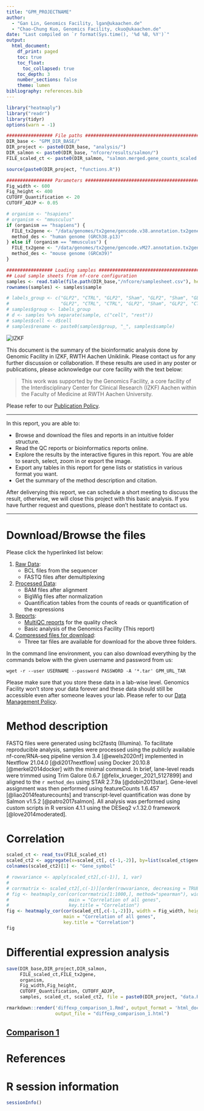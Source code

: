 ```yaml
---
title: "GPM_PROJECTNAME"
author: 
  - "Gan Lin, Genomics Facility, lgan@ukaachen.de"
  - "Chao-Chung Kuo, Genomics Facility, ckuo@ukaachen.de"
date: "Last compiled on `r format(Sys.time(), '%d %B, %Y')`"
output:
  html_document:
    df_print: paged
    toc: true
    toc_float:
      toc_collapsed: true
    toc_depth: 3
    number_sections: false
    theme: lumen
bibliography: references.bib
---
```


```r
library("heatmaply")
library("readr")
library(tidyr)
options(warn = -1)

################# File paths #####################################################
DIR_base <- "GPM_DIR_BASE/"
DIR_project <- paste0(DIR_base, "analysis/")
DIR_salmon <- paste0(DIR_base, "nfcore/results/salmon/")
FILE_scaled_ct <- paste0(DIR_salmon, "salmon.merged.gene_counts_scaled.tsv")

source(paste0(DIR_project, "functions.R"))

################# Parameters #####################################################
Fig_width <- 600
Fig_height <- 400
CUTOFF_Quantification <- 20
CUTOFF_ADJP <- 0.05

# organism <- "hsapiens"
# organism <- "mmusculus"
if (organism == "hsapiens") {
  FILE_tx2gene <- "/data/genomes/tx2gene/gencode.v38.annotation.tx2gene.csv"
  method_des <- "human genome (GRCh38.p13)"
} else if (organism == "mmusculus") {
  FILE_tx2gene <- "/data/genomes/tx2gene/gencode.vM27.annotation.tx2gene.csv"
  method_des <- "mouse genome (GRCm39)"
}

################# Loading samples ################################################
## Load sample sheets from nf-core configuration
samples <- read.table(file.path(DIR_base,"/nfcore/samplesheet.csv"), header=TRUE, sep = ",")
rownames(samples) <- samples$sample

# labels_group <- c("GLP2", "CTRL", "GLP2", "Sham", "GLP2", "Sham", "GLP2", "CTRL", "Sham",
#                   "GLP2", "CTRL", "CTRL", "GLP2", "Sham", "GLP2", "CTRL", "Sham")
# samples$group <- labels_group
# d <- samples %>% separate(sample, c("cell", "rest"))
# samples$cell <- d$cell
# samples$rename <- paste0(samples$group, "_", samples$sample)

```


![](https://www.medizin.rwth-aachen.de/global/show_document.asp?id=aaaaaaaaaawfyoe "IZKF")

This document is the summary of the bioinformatic analysis done by Genomic Facility in IZKF, RWTH Aachen Uniklinik. Please contact us for any further discussion or collaboration. If these results are used in any poster or publications, please acknowledge our core facility with the text below:

> This work was supported by the Genomics Facility, a core facility of the Interdisciplinary Center for Clinical Research (IZKF) Aachen within the Faculty of Medicine at RWTH Aachen University.

Please refer to our [Publication Policy](https://genomics.rwth-aachen.de/services/publication-policy/).


***

In this report, you are able to:

* Browse and download the files and reports in an intuitive folder structure.
* Read the QC reports or bioinformatics reports online.
* Explore the results by the interactive figures in this report. You are able to search, select, zoom in or export the image.
* Export any tables in this report for gene lists or statistics in various format you want.
* Get the summary of the method description and citation.

After deliverying this report, we can schedule a short meeting to discuss the result, otherwise, we will close this project with this basic analysis. If you have further request and questions, please don't hestitate to contact us. 

***

# Download/Browse the files

Please click the hyperlinked list below:

1. [Raw Data](GPM_URL_1_Raw_data): 
    * BCL files from the sequencer
    * FASTQ files after demultiplexing
2. [Processed Data](GPM_URL_2_Processed_data): 
    * BAM files after alignment
    * BigWig files after normalization
    * Quantification tables from the counts of reads or quantification of the expressions
3. [Reports](GPM_URL_3_Reports):
    * [MultiQC reports](GPM_URL_3_Reports/multiqc/multiqc_report.html) for the quality check
    * Basic analysis of the Genomics Facility (This report)
4. [Compressed files for download](GPM_URL_TAR):
    * Three tar files are available for download for the above three folders.
  
In the command line environment, you can also download everything by the commands below with the given username and password from us:

```
wget -r --user USERNAME --password PASSWORD -A '*.tar' GPM_URL_TAR
```

Please make sure that you store these data in a lab-wise level. Genomics Facility won't store your data forever and these data should still be accessible even after someone leaves your lab. Please refer to our [Data Management Policy](https://genomics.rwth-aachen.de/services/data-management-policy/).

# Method description

FASTQ files were generated using bcl2fastq (Illumina). To facilitate reproducible analysis, samples were processed using the publicly available nf-core/RNA-seq pipeline version 3.4 [@ewels2020nf] implemented in Nextflow 21.04.0 [@di2017nextflow] using Docker 20.10.8 [@merkel2014docker] with the minimal command. In brief, lane-level reads were trimmed using Trim Galore 0.6.7 [@felix_krueger_2021_5127899] and aligned to the `r method_des` using STAR 2.7.9a [@dobin2013star]. Gene-level assignment was then performed using featureCounts 1.6.457 [@liao2014featurecounts] and transcript-level quantification was done by Salmon v1.5.2 [@patro2017salmon]. All analysis was performed using custom scripts in R version 4.1.1 using the DESeq2 v.1.32.0 framework [@love2014moderated]. 


# Correlation

```r
scaled_ct <- read_tsv(FILE_scaled_ct)
scaled_ct2 <- aggregate(x=scaled_ct[, c(-1,-2)], by=list(scaled_ct$gene_name), FUN=mean)
colnames(scaled_ct2)[1] <- "Gene_symbol"
```

```r
# rowvariance <- apply(scaled_ct2[,c(-1)], 1, var)
# 
# corrmatrix <- scaled_ct2[,c(-1)][order(rowvariance, decreasing = TRUE), ]
# fig <- heatmaply_cor(cor(corrmatrix[1:1000,], method="spearman"), width = Fig_width, height = Fig_height,
#                      main = "Correlation of all genes",
#                      key.title = "Correlation")
fig <- heatmaply_cor(cor(scaled_ct[,c(-1,-2)]), width = Fig_width, height = Fig_height,
                     main = "Correlation of all genes",
                     key.title = "Correlation")
fig
```


# Differential expression analysis

```r
save(DIR_base,DIR_project,DIR_salmon,
     FILE_scaled_ct,FILE_tx2gene,
     organism, 
     Fig_width,Fig_height,
     CUTOFF_Quantification, CUTOFF_ADJP,
     samples, scaled_ct, scaled_ct2, file = paste0(DIR_project, "data.RData"))

rmarkdown::render('diffexp_comparison_1.Rmd', output_format = 'html_document',
                  output_file = "diffexp_comparison_1.html")
```

## [Comparison 1](diffexp_comparison_1.html) 


# References

<div id="refs"></div>


# R session information

```r
sessionInfo()
```